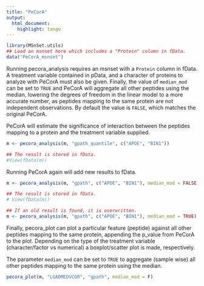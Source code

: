 ```yaml
---
title: "PeCorA"
output:
  html_document:
    highlight: tango
---
```


<!--
%\VignetteEngine{knitr::rmarkdown}
%\VignetteIndexEntry{PeCorA}
%\VignetteKeyword{MSnSet.utils}
%\VignettePackage{MSnSet.utils}
-->

<!--
```r
# set global chunk options
library("knitr")
opts_chunk$set(size='tiny')
```
-->


```r
library(MSnSet.utils)
## Load an msnset here which includes a "Protein" column in fData.
data("PeCorA_msnset")
```


Running pecora_analysis requires an msnset with a `Protein` column in fData. A treatment variable contained in
pData, and a character of proteins to analyze with PeCorA must also be given. Finally, the value of
`median_mod` can be set to `TRUE` and PeCorA will aggregate all other peptides using the median, 
lowering the degrees of freedom in the linear model to a more accurate number, as peptides mapping 
to the same protein are not independent observations. By default the value is `FALSE`, which matches
the original PeCorA.

PeCorA will estimate the significance of interaction between the peptides mapping to a protein
and the treatment variable supplied. 

```r
m <- pecora_analysis(m, "gpath_quantile", c("APOE", "BIN1"))

## The result is stored in fData.
#View(fData(m))

```


Running PeCorA again will add new results to fData.

```r
m <- pecora_analysis(m, "gpath", c("APOE", "BIN1"), median_mod = FALSE)

## The result is stored in fData.
# View(fData(m))

## If an old result is found, it is overwritten.
m <- pecora_analysis(m, "gpath", c("APOE", "BIN1"), median_mod = TRUE)

```

Finally, pecora_plot can plot a particular feature (peptide) against all other peptides 
mapping to the same protein, appending the p_value from PeCorA to the plot. Depending on the type of
the treatment variable (character/factor vs numerical) a boxplot/scatter plot is made, respectively.

The parameter `median_mod` can be set to `TRUE` to aggregate (sample wise) all other peptides mapping
to the same protein using the median.


```r
pecora_plot(m, "LGADMEDVCGR", "gpath", median_mod = F)

```







